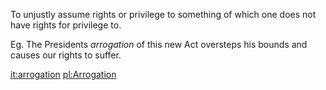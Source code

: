 {{wikify}}
To unjustly assume rights or privilege to something of which one does not have rights for privilege to.

Eg. The Presidents ''arrogation'' of this new Act oversteps his bounds and causes our rights to suffer.

[[it:arrogation]]
[[pl:Arrogation]]